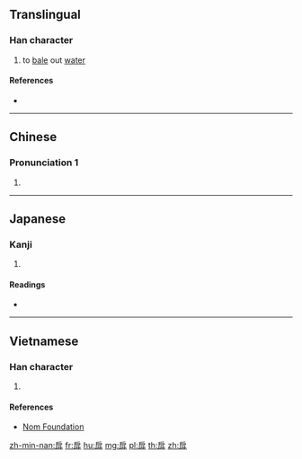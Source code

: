 ==Translingual==

===Han character===
{{Han char|rn=63|rad=戶|as=04|sn=8|four=30247|canj=HSYJ,ISYJ|ids=⿸戶斗, ⿸户斗}}

# to [[bale]] out [[water]]

====References====
* {{Han ref|kx=0415.100|dkj=11711|dj=0759.140|hdz=32261.010|uh=623D|ud=25149|bh=CCB2|bd=52402}}

----

==Chinese==
{{zh-forms}}

===Pronunciation 1===
{{zh-pron
|m=hù
|c=fu3
|mn=qz,xm,zz:hò͘
|mc=y
|oc=y
|ma=
|cat=
}}

# {{defn|lang=yue|sort=戶04}}

----

==Japanese==

===Kanji===
{{ja-kanji|grade=|rs=戶04}}

# {{defn|lang=ja|sort=戶04}}

====Readings====
* {{ja-readings|on=[[こ]] (ko), [[ご]] (go), [[く]] (ku)|kun=[[くむ]] (kumu), [[あかくみ]] (akakumi)}}

----

==Vietnamese==

===Han character===
{{vi-readings|rs=戶04|hanviet=hố}}

# {{defn|lang=vi|sort=戶04}}

====References====
* [http://nomfoundation.org/common/nom_details.php?codepoint=623d Nom Foundation]

[[zh-min-nan:戽]]
[[fr:戽]]
[[hu:戽]]
[[mg:戽]]
[[pl:戽]]
[[th:戽]]
[[zh:戽]]